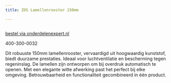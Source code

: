 ```yaml
---
title: ZOS Lamellenrooster 150mm

---
```



<Image src={imageProduct} width={imageProduct.width} alt="" />

[bestel via onderdelenexpert.nl](https://www.onderdelenexpert.nl/zos-lamellenrooster-wit-150mm-4715600)

400-300-0032

Dit robuuste 150mm lamellenrooster, vervaardigd uit hoogwaardig kunststof, biedt duurzame prestaties. Ideaal voor luchtventilatie en bescherming tegen regeninslag. De lamellen zijn ontworpen om bij overdruk automatisch te openen. Met een elegante witte afwerking past het perfect bij elke omgeving. Betrouwbaarheid en functionaliteit gecombineerd in één product.







